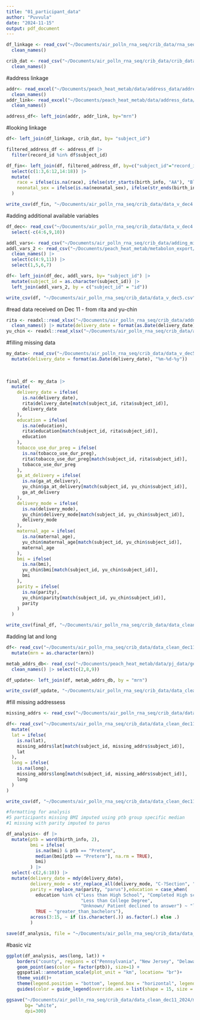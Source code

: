 ```yaml
---
title: "01_participant_data"
author: "Puvvula"
date: "2024-11-15"
output: pdf_document
---
```


```r
df_linkage <- read_csv("~/Documents/air_polln_rna_seq/crib_data/rna_seq_linkage.csv") |>
  clean_names()

crib_dat <- read_csv("~/Documents/air_polln_rna_seq/crib_data/crib_data.csv") |>
  clean_names()
```

#address linkage
```r
addr<- read_excel("~/Documents/peach_heat_metab/data/address_data/address_for_geo_cdng.xlsx") |> 
  clean_names()
addr_link<- read_excel("~/Documents/peach_heat_metab/data/address_data/mrn_link_for_addrs.xlsx") |> 
  clean_names()

address_df<- left_join(addr, addr_link, by="mrn")
```


#looking linkage
```r
df<- left_join(df_linkage, crib_dat, by= "subject_id")

filtered_address_df <- address_df |>
  filter(record_id %in% df$subject_id)

df_fin<- left_join(df, filtered_address_df, by=c("subject_id"="record_id")) |>
  select(c(1:3,6:12,14:18)) |>
  mutate(
    race = ifelse(is.na(race), ifelse(str_starts(birth_info, "AA"), "Black", "White"), race),
    neonatal_sex = ifelse(is.na(neonatal_sex), ifelse(str_ends(birth_info, "Female"), "Female", "Male"), neonatal_sex)
  )

write_csv(df_fin, "~/Documents/air_polln_rna_seq/crib_data/data_v_dec4.csv")
```

#adding additional available variables
```r
df_dec<- read_csv("~/Documents/air_polln_rna_seq/crib_data/data_v_dec4.csv") |>
  select(-c(4:6,9,10))

addl_vars<- read_csv("~/Documents/air_polln_rna_seq/crib_data/adding_missing_vars/date_ga_bmi.csv") |> clean_names()
addl_vars_2 <- read_csv("~/Documents/peach_heat_metab/metabolon_export/exp_cov_for_metabolon_dec3.csv") |> 
  clean_names() |>
  select(c(4:9,11)) |>
  select(1,5,6,7)

df<- left_join(df_dec, addl_vars, by= "subject_id") |>
  mutate(subject_id = as.character(subject_id)) |>
  left_join(addl_vars_2, by = c("subject_id" = "id"))

write_csv(df, "~/Documents/air_polln_rna_seq/crib_data/data_v_dec5.csv")
```

#read data received on Dec 11 - from rita and yu-chin
```r
rita <- readxl::read_xlsx("~/Documents/air_polln_rna_seq/crib_data/addn_data_dec11/crib_data_req 12-11-2024.xlsx") |>
  clean_names() |> mutate(delivery_date = format(as.Date(delivery_date), "%m-%d-%y"))
yu_chin <- readxl::read_xlsx("~/Documents/air_polln_rna_seq/crib_data/addn_data_dec11/Human placenta RNAseq Clinical Info_SPTB.xlsx") |> clean_names()
```

#filling missing data
```r
my_data<- read_csv("~/Documents/air_polln_rna_seq/crib_data/data_v_dec5.csv") |> 
  mutate(delivery_date = format(as.Date(delivery_date), "%m-%d-%y"))
  
  
  
final_df <- my_data |>
  mutate(
    delivery_date = ifelse(
      is.na(delivery_date),
      rita$delivery_date[match(subject_id, rita$subject_id)],
      delivery_date
    ),
    education = ifelse(
      is.na(education),
      rita$education[match(subject_id, rita$subject_id)],
      education
    ),
    tobacco_use_dur_preg = ifelse(
      is.na(tobacco_use_dur_preg),
      rita$tobacco_use_dur_preg[match(subject_id, rita$subject_id)],
      tobacco_use_dur_preg
    ),
    ga_at_delivery = ifelse(
      is.na(ga_at_delivery),
      yu_chin$ga_at_delivery[match(subject_id, yu_chin$subject_id)],
      ga_at_delivery
    ),
    delivery_mode = ifelse(
      is.na(delivery_mode),
      yu_chin$delivery_mode[match(subject_id, yu_chin$subject_id)],
      delivery_mode
    ),
    maternal_age = ifelse(
      is.na(maternal_age),
      yu_chin$maternal_age[match(subject_id, yu_chin$subject_id)],
      maternal_age
    ),
    bmi = ifelse(
      is.na(bmi),
      yu_chin$bmi[match(subject_id, yu_chin$subject_id)],
      bmi
    ),
    parity = ifelse(
      is.na(parity),
      yu_chin$parity[match(subject_id, yu_chin$subject_id)],
      parity
    )
  )

write_csv(final_df, "~/Documents/air_polln_rna_seq/crib_data/data_clean_dec11_2024/crib_dat_final.csv")
```

#adding lat and long
```r
df<- read_csv("~/Documents/air_polln_rna_seq/crib_data/data_clean_dec11_2024/crib_dat_final.csv") |>
  mutate(mrn = as.character(mrn))

metab_addrs_db<- read_csv("~/Documents/peach_heat_metab/data/pj_data/geocoded_addrs.csv") |>
  clean_names() |> select(c(2,8,9))

df_update<- left_join(df, metab_addrs_db, by = "mrn")

write_csv(df_update, "~/Documents/air_polln_rna_seq/crib_data/data_clean_dec11_2024/crib_dat_final.csv")
```

#fill missing addressess
```r
missing_addrs <- read_csv("~/Documents/air_polln_rna_seq/crib_data/data_clean_dec11_2024/geocoded.csv")

df<- read_csv("~/Documents/air_polln_rna_seq/crib_data/data_clean_dec11_2024/crib_dat_final.csv") |>
  mutate(
  lat = ifelse(
    is.na(lat),
    missing_addrs$lat[match(subject_id, missing_addrs$subject_id)],
    lat
  ),
  long = ifelse(
    is.na(long),
    missing_addrs$long[match(subject_id, missing_addrs$subject_id)],
    long
  )
)

write_csv(df, "~/Documents/air_polln_rna_seq/crib_data/data_clean_dec11_2024/archive/crib_dat_final.csv")

#formatting for analysis
#5 participants missing BMI imputed using ptb group specific median
#1 missing with parity imputed to parus

df_analysis<- df |>
  mutate(ptb = word(birth_info, 2),
         bmi = ifelse(
           is.na(bmi) & ptb == "Preterm", 
           median(bmi[ptb == "Preterm"], na.rm = TRUE), 
           bmi)
         ) |>
  select(-c(2,6:10)) |>
  mutate(delivery_date = mdy(delivery_date),
         delivery_mode = str_replace_all(delivery_mode, "C-?Section", "C-section"),
         parity = replace_na(parity, "parus"),education = case_when(
           education %in% c("Less than High School", "Completed High school", 
                            "Less than College Degree", 
                            "Unknown/ Patient declined to answer") ~ "less_than_bachelors",
           TRUE ~ "greater_than_bachelors"),
         across(3:15, ~ if (is.character(.)) as.factor(.) else .)
         )

save(df_analysis, file = "~/Documents/air_polln_rna_seq/crib_data/data_clean_dec11_2024/df_analysis.rda")
```

#basic viz
```r
ggplot(df_analysis, aes(long, lat)) +
    borders("county", regions = c("Pennsylvania", "New Jersey", "Delaware")) + 
    geom_point(aes(color = factor(ptb)), size=1) +
    ggspatial::annotation_scale(plot_unit = "km", location= "br")+
    theme_void()+
    theme(legend.position = "bottom", legend.box = "horizontal", legend.justification = "center")+
    guides(color = guide_legend(override.aes = list(shape = 15, size = 5), title = NULL))

ggsave("~/Documents/air_polln_rna_seq/crib_data/data_clean_dec11_2024/mapping_participants.tiff",
       bg= "white",
       dpi=300)
```



